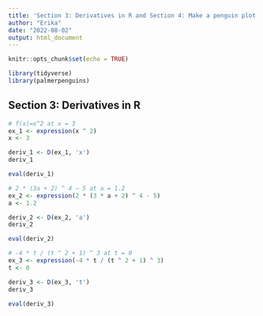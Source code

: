 ```yaml
---
title: 'Section 3: Derivatives in R and Section 4: Make a penguin plot'
author: "Erika"
date: "2022-08-02"
output: html_document
---
```


```r
knitr::opts_chunk$set(echo = TRUE)

library(tidyverse)
library(palmerpenguins)
```

## Section 3: Derivatives in R

```r
# f(x)=x^2 at x = 3
ex_1 <- expression(x ^ 2)
x <- 3

deriv_1 <- D(ex_1, 'x')
deriv_1

eval(deriv_1)
```

```r
# 2 * (3a + 2) ^ 4 − 5 at a = 1.2
ex_2 <- expression(2 * (3 * a + 2) ^ 4 - 5)
a <- 1.2

deriv_2 <- D(ex_2, 'a')
deriv_2

eval(deriv_2)
```

```r
# -4 * t / (t ^ 2 + 1) ^ 3 at t = 0
ex_3 <- expression(-4 * t / (t ^ 2 + 1) ^ 3)
t <- 0

deriv_3 <- D(ex_3, 't')
deriv_3

eval(deriv_3)
```

